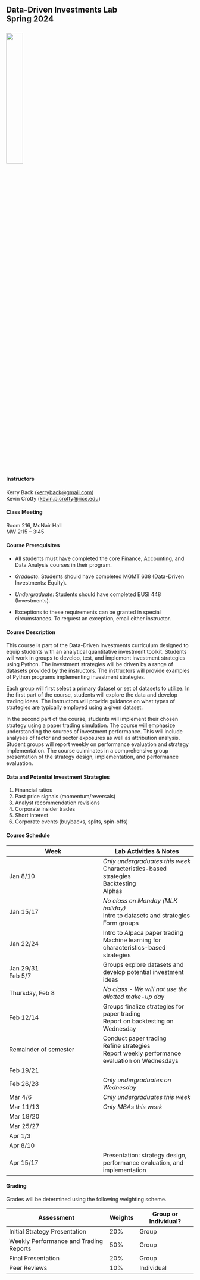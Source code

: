 
## Data-Driven Investments Lab<br>Spring 2024<br><br>![](images/RiceBusiness-transparent-logo-sm.png){width=30%} 


#### Instructors

Kerry Back (<a href="mailto:kerryback@gmail.com">kerryback@gmail.com</a>)<br>
Kevin Crotty (<a href="mailto:kevin.p.crotty@rice.edu">kevin.p.crotty@rice.edu</a>)

#### Class Meeting

Room 216, McNair Hall<br>
MW 2:15 -- 3:45

#### Course Prerequisites

- All students must have completed the core Finance, Accounting, and Data Analysis courses in their program.  

- *Graduate*: Students should have completed MGMT 638 (Data-Driven Investments: Equity).

- *Undergraduate*: Students should have completed BUSI 448 (Investments).

- Exceptions to these requirements can be granted in special circumstances.  To request an exception, email either instructor.

#### Course Description

This course is part of the Data-Driven Investments curriculum designed to equip students with an
analytical quantitative investment toolkit. Students will work in groups to develop, test, and implement
investment strategies using Python. The investment strategies will be driven by a range of datasets
provided by the instructors. The instructors will provide examples of Python programs implementing
investment strategies.

Each group will first select a primary dataset or set of datasets to utilize. In the first part of the course,
students will explore the data and develop trading ideas. The instructors will provide guidance on what
types of strategies are typically employed using a given dataset.

In the second part of the course, students will implement their chosen strategy using a paper trading
simulation. The course will emphasize understanding the sources of investment performance. This will
include analyses of factor and sector exposures as well as attribution analysis. Student groups will report
weekly on performance evaluation and strategy implementation. The course culminates in a
comprehensive group presentation of the strategy design, implementation, and performance evaluation.

#### Data and Potential Investment Strategies

1. Financial ratios
2. Past price signals (momentum/reversals)
3. Analyst recommendation revisions
4. Corporate insider trades
5. Short interest
6. Corporate events (buybacks, splits, spin-offs)

#### Course Schedule

| Week  | Lab Activities & Notes  |
|--------|--------|
| Jan 8/10  | *Only undergraduates this week*<br>Characteristics-based strategies<br>Backtesting<br>Alphas   |
| Jan 15/17   | *No class on Monday (MLK holiday)*<br>Intro to datasets and strategies<br>Form groups   |
| Jan 22/24 | Intro to Alpaca paper trading<br>Machine learning for characteristics-based strategies   |
| Jan 29/31<br>Feb 5/7 | Groups explore datasets and develop potential investment ideas|
| Thursday, Feb 8 | *No class - We will not use the allotted make-up day*|
| Feb 12/14 | Groups finalize strategies for paper trading<br>Report on backtesting on Wednesday|
| Remainder of semester| Conduct paper trading<br>Refine strategies<br>Report weekly performance evaluation on Wednesdays|
|Feb 19/21| |
| Feb 26/28 | *Only undergraduates on Wednesday* |
| Mar 4/6 | *Only undergraduates this week* |
| Mar 11/13 | *Only MBAs this week* |
| Mar 18/20 | |
| Mar 25/27 | |
| Apr 1/3 | |  
| Apr 8/10| |
| Apr 15/17 | Presentation: strategy design, performance evaluation, and implementation |





#### Grading

Grades will be determined using the following weighting scheme.

| Assessment | Weights | Group or Individual?| 
|--------|--------|-------|
| Initial Strategy Presentation | 20% | Group |
| Weekly Performance and Trading Reports | 50% | Group |
| Final Presentation | 20% | Group |
| Peer Reviews | 10% | Individual |

